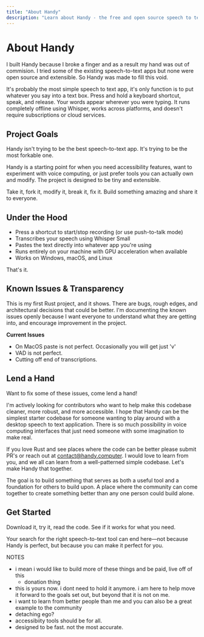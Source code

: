 ```yaml
---
title: "About Handy"
description: "Learn about Handy - the free and open source speech to text application"
---
```


# About Handy

I built Handy because I broke a finger and as a result my hand was out of commision. I tried some of the existing speech-to-text apps but none were open source and extensible. So Handy was made to fill this void.

It's probably the most simple speech to text app, it's only function is to put whatever you say into a text box. Press and hold a keyboard shortcut, speak, and release. Your words appear wherever you were typing. It runs completely offline using Whisper, works across platforms, and doesn't require subscriptions or cloud services.

## Project Goals

Handy isn't trying to be the best speech-to-text app. It's trying to be the most forkable one.

Handy is a starting point for when you need accessibility features, want to experiment with voice computing, or just prefer tools you can actually own and modify. The project is designed to be tiny and extensible.

Take it, fork it, modify it, break it, fix it. Build something amazing and share it to everyone.

## Under the Hood

- Press a shortcut to start/stop recording (or use push-to-talk mode)
- Transcribes your speech using Whisper Small
- Pastes the text directly into whatever app you're using
- Runs entirely on your machine with GPU acceleration when available
- Works on Windows, macOS, and Linux

That's it.

## Known Issues & Transparency

This is my first Rust project, and it shows. There are bugs, rough edges, and architectural decisions that could be better. I'm documenting the known issues openly because I want everyone to understand what they are getting into, and encourage improvement in the project.

**Current Issues**

* On MacOS paste is not perfect. Occasionally you will get just 'v'
* VAD is not perfect.
* Cutting off end of transcriptions.

## Lend a Hand

Want to fix some of these issues, come lend a hand!

I'm actively looking for contributors who want to help make this codebase cleaner, more robust, and more accessible. I hope that Handy can be the simplest starter codebase for someone wanting to play around with a desktop speech to text application. There is so much possibility in voice computing interfaces that just need someone with some imagination to make real.

If you love Rust and see places where the code can be better please submit PR's or reach out at [contact@handy.computer](mailto:contact@handy.computer). I would love to learn from you, and we all can learn from a well-patterned simple codebase. Let's make Handy that together.

The goal is to build something that serves as both a useful tool and a foundation for others to build upon. A place where the community can come together to create something better than any one person could build alone.

## Get Started

Download it, try it, read the code. See if it works for what you need.

Your search for the right speech-to-text tool can end here—not because Handy is perfect, but because you can make it perfect for you.

NOTES

- i mean i would like to build more of these things and be paid, live off of this
    - donation thing
- this is yours now. i dont need to hold it anymore. i am here to help move it forward to the goals set out, but beyond that it is not on me.
- i want to learn from better people than me and you can also be a great example to the community
- detaching ego?
- accessibiity tools should be for all.
- designed to be fast. not the most accurate.
